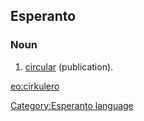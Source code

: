 ==Esperanto==
===Noun===
# [[circular]] (publication).

[[eo:cirkulero]]
[[Category:Esperanto language]]
{{Universala Vortaro}}